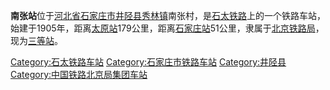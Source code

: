 '''南张站'''位于[[河北省|河北省]][[石家庄市|石家庄市]][[井陉县|井陉县]][[秀林镇|秀林镇]]南张村，是[[石太铁路|石太铁路]]上的一个铁路车站，始建于1905年，距离[[太原站_(中國大陸)|太原站]]179公里，距离[[石家庄站|石家庄站]]51公里，隶属于[[北京铁路局|北京铁路局]]，现为[[三等站_(中铁)|三等站]]。

{{China-rail-stub}}
{{石太铁路}}

[[Category:石太铁路车站|Category:石太铁路车站]]
[[Category:石家庄市铁路车站|Category:石家庄市铁路车站]]
[[Category:井陉县|Category:井陉县]]
[[Category:中国铁路北京局集团车站|Category:中国铁路北京局集团车站]]